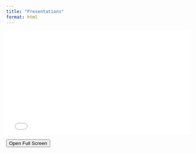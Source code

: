 ```yaml
---
title: "Presentations"
format: html
---
```


<div class="iframe-container" aria-label="Embedded Presentation: Training Session">
  <iframe
    id="training-iframe"
    src="assets/training_session.html"
    allowfullscreen
    title="Training Session">
  </iframe>
</div>

<div class="presentation-controls">
  <button 
    class="btn-presentation" 
    onclick="openPresentationInNewWindow()"
    aria-label="Open Training Session in Full Screen">
    Open Full Screen
  </button>
</div>

<script>
  function openPresentationInNewWindow() {
    const url = document.getElementById('training-iframe').getAttribute('src');
    window.open(url, '_blank', 'noopener');
  }
</script>

<style>
  .iframe-container { position: relative; width: 100%; padding-top: 56.25%; }
  .iframe-container iframe { position: absolute; inset: 0; width: 100%; height: 100%; border: 0; }
  .presentation-controls { margin: .75rem 0 1.5rem; }
</style>
